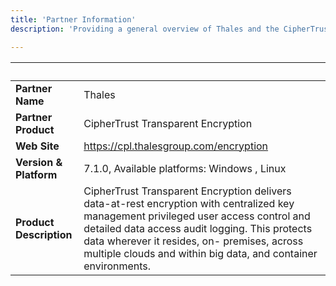 ```yaml
---
title: 'Partner Information'
description: 'Providing a general overview of Thales and the CipherTrust Transparent Encryption product'

---
```

| &nbsp;     | &nbsp; |
| ----------- | ----------- |
| **Partner Name**      | Thales       |
| **Partner Product**   |  CipherTrust Transparent Encryption       |
| **Web Site**      |    https://cpl.thalesgroup.com/encryption    |
| **Version & Platform**   |  7.1.0, Available platforms: Windows , Linux      |
| **Product Description**      |    CipherTrust Transparent Encryption delivers data-at-rest encryption with centralized key management privileged user access control and detailed data access audit logging. This protects data wherever it resides, on- premises, across multiple clouds and within big data, and container environments.   |